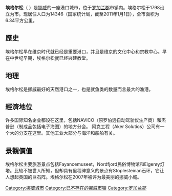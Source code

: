 {{unreferenced|time=2018-06-06T14:37:27+00:00}}
{{城市|
城市名称=埃格尔松|
外文名称={{lang|no|Egersund}}|
代表图像=Egersund oversikt 01.jpg|
国家=挪威|
区=罗加兰郡|
南北=北|纬度=58|纬分=27|纬秒=|
东西=东|经度=06|经分=00|经秒=|
海拔=|
面积=6.06|
人口=9528|
统计时间=2006年|
市长=|
时区=UTC+1（夏季时间：UTC +2）|
地图档名=NO 1101 Eigersund.svg|
大小=150px|
网址=www.eigersund.kommune.no|
}}
'''埃格尔松'''（{{lang-no|Egersund}} {{audio|Egersund.ogg|聆听}}）是[[挪威|挪威]]的一座港口城市，位于[[罗加兰郡|罗加兰郡]]{{le|埃伊格尔松|Eigersund}}市镇内。埃格尔松于1798设立为市。现居住人口为14346（国家统计局，截至2011年1月1日），全市面积为6.34平方公里。 

==歷史==
埃格尔松早在维京时代就已经是重要港口，并且是维京的文化中心和宗教中心。早在中世纪早期，埃格尔松就已经兴建教堂。

==地理==
埃格尔松是挪威最好的天然港口之一，也是就鱼类的数量而言最大的渔港。

==經濟地位==
许多国际知名企业都设在这里，包括NAVICO（原罗伯逊自动驾驶仪生产商）和杰普逊（制成品包括电子海图）的地方分会。 阿克工程（Aker Solutios）公司有一个大的分支在这里。其他工业大部分与海洋和船舶有关。 

==景觀價值==
埃格尔松主要旅游景点包括Fayancemuseet，Nordfjord民俗博物馆和Eigerøy灯塔。比较不被世人所知，但却具有里程碑意义的景点有Stoplesteinan石环，它让人想起英国的巨石阵。埃格尔松在2007年被评为最美丽的挪威小城。

{{Authority control}}
[[Category:挪威城市|Category:挪威城市]]
[[Category:已不存在的挪威市镇|Category:已不存在的挪威市镇]]
[[Category:罗加兰郡|Category:罗加兰郡]]